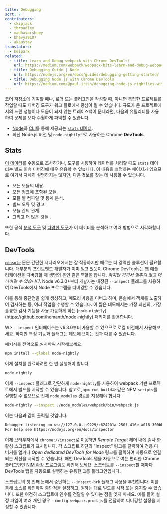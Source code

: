 ```yaml
---
title: Debugging
sort: 7
contributors:
  - skipjack
  - tbroadley
  - madhavarshney
  - bhavya9107
  - akaustav
translators:
  - keipark
related:
  - title: Learn and Debug webpack with Chrome DevTools!
    url: https://medium.com/webpack/webpack-bits-learn-and-debug-webpack-with-chrome-dev-tools-da1c5b19554
  - title: Debugging Guide | Node
    url: https://nodejs.org/en/docs/guides/debugging-getting-started/
  - title: Debugging Node.js with Chrome DevTools
    url: https://medium.com/@paul_irish/debugging-node-js-nightlies-with-chrome-devtools-7c4a1b95ae27
---
```


코어 저장소에 기여할 때나, 로더 또는 플러그인을 작성할 때, 아니면 복잡한 프로젝트를 작업할 때도 디버깅 도구가 워크 플로에서 중심이 될 수 있습니다. 규모가 큰 프로젝트에서의 느린 성능이나 도움이 되지 않는 트레이스백이 문제라면, 다음의 유틸리티를 사용하여 문제를 보다 수월하게 파악할 수 있습니다.

- [Node](/api/node/#stats-object)와 [CLI](/api/cli/#common-options)를 통해 제공되는 [`stats` 데이터](/api/stats).
- 최신 Node.js 버전 및 `node-nightly`으로 사용하는 Chrome **DevTools**.

## Stats

[이 데이터](/api/stats)를 수동으로 조사하거나, 도구를 사용하여 데이터를 처리할 때도 `stats` 데이터는 빌드 이슈 디버깅에 매우 유용할 수 있습니다. 이 내용을 설명하는 [페이지](/api/stats)가 있으므로 여기서 자세히 설명하지는 않지만, 다음 정보를 찾는 데 사용할 수 있습니다.

- 모든 모듈의 내용.
- 모든 청크에 포함된 모듈.
- 모듈 별 컴파일 및 통계 분석.
- 빌드 오류 및 경고.
- 모듈 간의 관계.
- 그리고 더 많은 것들..

또한 공식 [분석 도구](https://github.com/webpack/analyse) 및 [다양한 도구](/guides/code-splitting/#bundle-analysis)가 이 데이터를 분석하고 여러 방법으로 시각화합니다.

## DevTools

[`console`](https://nodejs.org/api/console.html) 문은 간단한 시나리오에서는 잘 작동하지만 때로는 더 강력한 솔루션이 필요합니다. 대부분의 프런트엔드 개발자가 이미 알고 있듯이 Chrome DevTools는 웹 애플리케이션을 디버깅할 때 생명의 은인 같은 역할을 합니다. _하지만 거기서 멈추지 않고 더 나아갈 수 있습니다_. Node v6.3.0+부터 개발자는 내장된 `--inspect` 플래그를 사용하여 DevTools에서 Node 프로그램을 디버깅할 수 있습니다.

이를 통해 중단점을 쉽게 생성하고, 메모리 사용을 디버그 하며, 콘솔에서 객체를 노출하여 검사하는 등, 여러 작업을 수행할 수 있습니다. 이 짧은 데모에서는 가장 최신의, 가장 훌륭한 검사 기능을 사용 가능하게 하는 [`node-nightly`] (https://github.com/hemanth/node-nightly) 패키지를 활용합니다.

W> `--inspect` 인터페이스는 v6.3.0부터 사용할 수 있으므로 로컬 버전에서 사용해보세요. 하지만 특정 기능과 플래그는 데모에 보이는 것과 다를 수 있습니다.

패키지를 전역으로 설치하여 시작해보세요.

```bash
npm install --global node-nightly
```

이제 설치를 완료하려면 한 번 실행해야 합니다.

```bash
node-nightly
```

이제 `--inspect` 플래그로 간단하게 `node-nightly`를 사용하여 webpack 기반 프로젝트에서 빌드를 시작할 수 있습니다. 참고로, `npm run build`과 같은 NPM `scripts`를 실행할 수 없으므로 전체 `node_modules` 경로를 지정해야 합니다.

```bash
node-nightly --inspect ./node_modules/webpack/bin/webpack.js
```

이는 다음과 같이 출력될 것입니다.

```bash
Debugger listening on ws://127.0.0.1:9229/c624201a-250f-416e-a018-300bbec7be2c
For help see https://nodejs.org/en/docs/inspector
```

이제 브라우저에서 `chrome://inspect`로 이동하면 _Remote Target_ 헤더 내에 검사 한 활성 스크립트가 표시됩니다. 각 스크립트 하단의 "inspect" 링크를 클릭하여 전용 디버거를 열거나 _Open dedicated DevTools for Node_ 링크를 클릭하여 자동으로 연결되는 세션을 시작할 수 있습니다. 매번 DevTools 탭을 자동으로 여는 편리한 Chrome 플러그인인 [NiM 확장 프로그램](https://chrome.google.com/webstore/detail/nodejs-v8-inspector-manag/gnhhdgbaldcilmgcpfddgdbkhjohddkj)도 확인해 보세요. 스크립트를 `--inspect`할 때마다 DevTools 탭을 자동으로 실행하는 유용한 크롬 플러그인입니다.

스크립트의 첫 번째 문에서 중단하는 `--inspect-brk` 플래그 사용을 추천합니다. 이를 통해 소스를 확인하여 중단점을 설정하고, 원하는 대로 빌드를 시작 또는 중지할 수 있습니다. 또한 여전히 스크립트에 인수를 전달할 수 있다는 점을 잊지 마세요. 예를 들어 설정 파일이 여러 개인 경우`--config webpack.prod.js`를 전달하여 디버깅할 설정을 지정할 수 있습니다.
